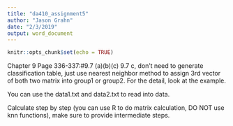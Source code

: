 ```yaml
---
title: "da410_assignment5"
author: "Jason Grahn"
date: "2/3/2019"
output: word_document
---
```


```r
knitr::opts_chunk$set(echo = TRUE)
```

Chapter 9  Page 336-337:#9.7 (a)(b)(c)
9.7 c, don't need to generate classification table, just use nearest neighbor method to assign 3rd vector of both two matrix into group1 or group2. For the detail, look at the example.

You can use the data1.txt and data2.txt to read into data.

Calculate step by step (you can use R to do matrix calculation, DO NOT use knn functions), make sure to provide intermediate steps. 

